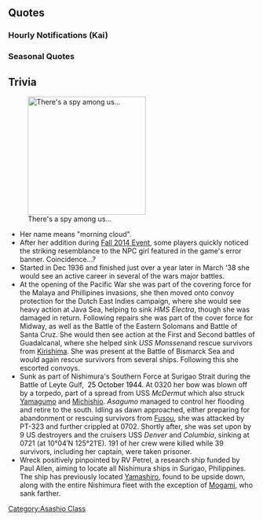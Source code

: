 {{ShipPageHeader}}

==Quotes==
{{ShipQuotes
|Introduction = 朝潮型駆逐艦、朝雲、着任したわ！貴方が司令…かぁ。ふうーん。ま、いいわ。私がやったげる！
|Introduction/En = Asashio-class destroyer, Asagumo, reporting in! So you're the Commander... huh. Hmm. Well, it's fine. I'll do it!

|Introduction/Kai = 朝潮型駆逐艦、朝雲、準備万端よ！何、司令？さっさと仕事よ仕事！
|Introduction/Kai/En = Asashio-class destroyer, Asagumo, armed and ready! Yes, commander? Then let's get to work!

|Library = 朝潮型駆逐艦五番艦、朝雲よ。<br>盟友の山雲と一緒に、様々な戦場を駆け抜けたのよ。<br>そう、第九駆逐隊。有名でしょう？え、知らないって？<br>私、冗談ってあまり好きじゃないの。覚えておいてよ！
|Library/En = Asashio-class destroyer number 5, Asagumo.<br>Together with my sworn friend Yamagumo, we made it through many battlefields.<br>That's right, the 9th DesDiv. Famous, right? Eh, you haven't heard of us?<br>You know, I don't really like jokes. Remember that!

|Secretary 1 = 何、呼んだ？
|Secretary 1/En = What? You called?

|Secretary 2 = なぁに？ 私、結構忙しいんだけど。
|Secretary 2/En = Whaat? I'm pretty busy, you know.

|Secretary 3 = なんなのよもう。え、朝雲に興味があるの？ なら仕方ないわね、まぁ。
|Secretary 3/En = What is it, geez. Eh, you're interested in Asagumo? Then it can't be helped, huh.

|Idle = な、なに？ 私、何もすることないの？ まぁ、いいけどさぁ。なんか癪じゃない？ そうだ、肩もんであげようか？ あ、うそ。うそだから。
|Idle/En = Wh-What? There's nothing for me to do? Well, it's fine, but kinda annoying. I know, shall I massage your shoulders? Ah, I'm kidding. Just kidding, of course!

|Secretary Married = 司令、さ…頑張ってるのは別にいいんだけど、あまり無理すると、あたしが困んのよね、マジで…そう、適当に休んでよ。いい？
|Secretary Married/En = Commander...Its good that you're working hard, but if you overdo things, it makes me worried, seriously! Yes, make sure you rest appropriately...got it?

|Wedding = 司令、なに？　あたし結構忙しいんだけど…ふぇ、なに？　また、冗談。　…え、マジなの？　あ、どうしよ…や、山雲はさ…えと、あの…
|Wedding/En = What, Commander? I'm pretty busy here... Heh, what? Another joke. ...Eh, you're serious? Ah, what do I do... Y-Yamagumo is... Ehh, umm...

|Looking At Scores = そうよ、情報は常にチェックしないと。常識じゃない？
|Looking At Scores/En = That's right, you always need to check your information. Isn't that common sense?

|Joining A Fleet = 第九駆逐隊出るわ。いい、山雲ついてきて！
|Joining A Fleet/En = DesDiv 9 moving out. You heard that, Yamagumo? Follow me!

|Joining A Fleet/Kai = 第九駆逐隊、出撃します！山雲、いつも…一緒だからね！
|Joining A Fleet/Kai/En = DesDiv 9, sortieing! Yamagumo, we will always... be together!

|Equipment 1 = ふーん、いいじゃない。ありがとう。
|Equipment 1/En = Hmm, alright. Thanks.

|Equipment 2 = あら、まぁいいんじゃない？うんうん。
|Equipment 2/En = My, is it alright? Yeah, yeah.

|Equipment 2/Kai = あら、そうね、助かる、かな… いい装備、だと思う。
|Equipment 2/Kai/En = Oh my, yes. That was... quite helpful. Nice equipment... i think.

|Equipment 3 = もらっといたげる！
|Equipment 3/En = I'll take it off your hands!

|Supply = そうよ、補給は大事なんだから。あっそうか、司令は知ってるわよね。
|Supply/En = That's right, supplies are important. Ah, I see, you knew that already, Commander.

|Docking Minor = お風呂いただくわ。の、覗かないでよ？
|Docking Minor/En = I'll take a bath. D-Don't peek, ok?

|Docking Minor/Kai = お風呂入るから…マジで覗かないでね！
|Docking Minor/Kai/En = I'm going to take a bath. Seriously, no peeking!

|Docking Major = お風呂入る。んもーぉ、タービンはしっかり整備してって言ったのにぃ！
|Docking Major/En = I'm getting in the bath. Geez, even though I said to properly service my turbine!

|Construction = 司令、新しい子がきたみたいよ。どうなのかな。
|Construction/En = Commander, it seems a new child has been completed. I wonder what they'll be like?

|Returning From Sortie = 作戦完了。艦隊が母港に帰投したわ。無事で何より、よ。
|Returning From Sortie/En = Mission complete. The fleet has returned to base. It's good to see everyone's safe.

|Starting A Sortie = 駆逐艦朝雲、抜錨します。任せておいて。
|Starting A Sortie/En = Destroyer Asagumo, setting sail. Leave it to me.

|Battle Start = 敵艦発見！やるわ、撃ち方はじめ！
|Battle Start/En = Enemy ships spotted! We can do this, begin firing!

|Battle Start/Kai = 敵艦見つけたわ！撃ち方はじめ！第九駆逐隊、突撃します！
|Battle Start/Kai/En = I found enemy ships!, begin firing! DesDiv 9, charge!

|Attack = いけるいける、まだ進めるわ。
|Attack/En = We can do it, keep moving forward!

|Night Battle = 夜戦、かぁ。ううん、やってやるわ！
|Night Battle/En = Night battle, huh. Yep, let's do this!

|Night Attack = 第九駆逐隊を、なめないでよ！
|Night Attack/En = Don't mess with DesDiv 9!

|MVP = ほら、私じゃない？陽炎型なんかに、まだまだ負けないわ。当たり前じゃない！
|MVP/En = See, isn't it me? I won't lose to the likes of the Kagerou-class. Obviously!

|Minor Damage 1 = はぁっ！こんなの…！
|Minor Damage 1/En = Aah! Something like this...!

|Minor Damage 2 = ちっ…痛いじゃない！やめてよね！
|Minor Damage 2/En = Tch... That hurts, you know! Quit it!

|Major Damage = や、やられた…でも、まだ航行できる…！沈むもんか！
|Major Damage/En = I...I've been beaten...but, I can still navigate..! As if I'll sink!

|Sunk = …ふふ、山雲…また、一緒だね。わたし、寂しくなんか、ない…ない、から…
|Sunk/En = ...Fufu, Yamagumo... We're together again. It's not like I'm... like I'm lonely, you know...
}}

===Hourly Notifications (Kai)===
{{Shiphourly
|00JP = 司令！　夜も更けたわね…今日は私が付き合ってあげるわ！　あっ今丁度零時だから。
|00EN =Commander! It's gotten pretty late... I'll keep you company for today. It just became midnight, after all!
|00Note = 
|01JP = マルヒトマルマルよ！夜はちょっと寒いわね…。
|01EN =It's 0100! The night's a bit cold...
|01Note = 
|02JP = マルフタマルマル…よ？なぁにその顔…？　あたしは特に眠くないけど？
|02EN =It's 0200...? What's with that face...? I'm not particularly sleepy or anything. you know?
|02Note = 
|03JP = マルサンマルマルよ…？司令…眠いの？酷い隈…寝不足なの？寝てていいわよ？私が寝ずの番するから。
|03EN =It's 0300...? Commander... are you feeling drowsy? You have terrible bags under your eyes... Are you not getting enough sleep? Its fine if you have a nap, I'll be on night watch from here on.
|03Note = 
|04JP = マルヨンマルマルか…朝方は空気が凛としているわね…嫌いじゃないんだけど…司令はどう…って寝落ちしてる…の？
|04EN = Its 0400, huh... These early morning hours are cold... I don't hate it, though... What do you think, Commander... oh you fell asleep...?
|04Note = 
|05JP = マルゴーマルマルよ！司令！起きて！もうすぐ総員起こしかけないと！ねぇ、聞いてる？
|05EN = It's 0500! Commander! Get up! We have to go wake everyone up soon! Hey, are you listening?
|05Note = 
|06JP = マルロクマルマルになったわ！総員起こしかけるわ！いい？…司令？起きてる？
|06EN = It's become 0600! Everyone, raise up! Okay? ...Commander? Are you even awake?
|06Note = 
|07JP = マルナナマルマルよ！朝ごはん…パンでいいわよね？トーストぉ？生意気ね…どうぞ！
|07EN = It's 0700! Breakfast time... bread is fine, isn't it? Toast? Aren't you demanding...here you go.
|07Note = 
|08JP = マルハチマルマル…お皿片付けるわ！貸して！あっ、トーストのジャム美味しかったでしょ？あれ、山雲がくれたの！
|08EN = 0800... I'll take care of the plates, pass them here. Ah, the jam on the toast was good, wasn't it? Yamagumo gave it to me!
|08Note = 
|09JP = マルキュウマルマルよ！そろそろ艦隊を本格的に稼働させないと…あたし達駆逐艦もうまく使ってよね！…司令、聞いてる？
|09EN =Its 0900. Its about time for the fleet to seriously start running...please use us destroyers well, too! Commander? Are you listening? 
|09Note = 
|10JP = ヒトマルマルマルかぁ…遠征は大丈夫？任務もいい感じで進捗してるわね。あとは…えっと…司令？あの、なにしてるの？ねぇ？
|10EN = Its 1000 huh... Are the expeditions okay? Our tasks are progressing at a good rate...all thats left is...uh, commander? What are you doing? Hey?
|10Note = 
|11JP = ヒトヒトマルマルよ！お昼は山雲と一緒でいい？約束してるの！あぁ、悪い子じゃないから、本当よ。私が保証します！
|11EN = Its 1100. Can I have lunch with Yamagumo? I promised her. Ah, she's not a bad girl, really! I guarantee it!
|11Note = 
|12JP = ヒトフタマルマルね！司令、こちらが私の親友山雲！ちょっと変わってるけど宜しくね！…ってあれ、山雲？どこいくの？ねぇってばー！
|12EN = Its 1200 right? Commander, this is my best friend Yamagumo. She's a little weird, but please look after her! Uhh... Yamagumo, where are you going? Hey!
|12Note = 
|13JP = ヒトサンマルマル。司令…ごめん、なんか思うところあったみたい。あとで聞いとくから！ごめんごめん…おっかしいなぁ…。
|13EN = 1300. Commander, sorry...it seems like she had something on her mind...I'll ask her about it later! Sorry...how strange though...
|13Note = 
|14JP = ヒトヨンマルマルよ！お昼食べそこねたからお詫びに酒保でこれ買ってきた…一緒に食べてもいいわよ…ていうか…あげる、ね？
|14EN = Its 1400 now. As an apology for not eating lunch with you, I bought this at the canteen. We can eat this together...or rather, I'll give it to you, okay?
|14Note = 
|15JP = ヒトゴーマルマルかー…って！あ、霧島さん！お疲れ様です、はい！朝雲元気にやっています、はい！
|15EN = Its 1500 huh...Ah! It's Kirishima-san! Welcome back! Yes, Asagumo has been doing well! Yes!
|15Note = 
|16JP = ヒトロクマルマルよ！えっ、霧島さんに態度違うって？そりゃそうよ、あの人すごいもん！あたし見たから！うん…見たから！
|16EN = Its 1600 now. Eh, my attitude towards Kirishima-san is different? Of course, that person is amazing! After all, I saw it! Mmm, I saw it!
|16Note = Probably referring to seeing her in action at [[wikipedia:Naval_Battle_of_Guadalcanal|Guadalcanal]]
|17JP = ヒトナナマルマル。そろそろ夕御飯の準備しないとね…あぁいい！わたしやるって！やったげるっていってんでしょ！いいの！
|17EN = 1700. It's about time to prepare dinner. Ah don't worry, I'll prepare it! I said I'll do it, don't worry about it!
|17Note = 
|18JP = ヒトハチマルマルよ。はい、夕御飯出来たわよ！えっ、麦飯がって？　何言ってるの、これが基本よ！栄養もあるの！
|18EN = Its 1800 now. Okay, dinner is served! Eh, you're complaining about the barley rice? What are you talking about, this is the basis of the dish! It's also very nutritious!
|18Note = 
|19JP = ヒトキュウマルマル。ん、でもブリの照り焼きが美味しかったって？そうでしょう、麦飯とも合うでしょう？うん、よろしい！
|19EN = 1900. Hm? But the yellowtail teriyaki was delicious? I know right? It goes will with barley and rice, doesn't it?
|19Note = 
|20JP = フタマルマルマルになったわ。夜は…夜はちょっと苦手…あ、気にしないで。大丈夫だから…もう…。
|20EN = It's become 2000. The night...the night is not my strong point. Ah, don't worry, I'm fine....now...
|20Note = 
|21JP = フタヒトマルマルよ！あ、山雲？　なに？いやいや、違うから！？それ全然違うからね！？もう！
|21EN = Its 2100 now. Oh, Yamagumo? What is it? No no, thats wrong! That's absolutely wrong! Jeez!
|21Note = 
|22JP = フタフタマルマル。山雲、なんか勘違いしてる。あの子本当時々妄想の世界に行くのよね。いや普段は普通よ…うん…。
|22EN = 2200. Yamagumo has some kind of misunderstanding...sometimes she goes into la-la land with her thoughts. She's usually pretty normal though...
|22Note = 
|23JP = フタサンマルマルかぁ。すっかり夜ね。鎮守府も静か…でもないけど…うん、私ちょっと注意してきますね流石に。
|23EN = Its 2300, huh...its completely nighttime now. The naval base is...not very quiet though. Yeah, I'll have to go give a warning.
|23Note = Probably Sendai causing a racket.
}}

===Seasonal Quotes===
{{Shipquoteseasonal
|Christmas2014 = クリスマス…か。なるほど、これがぁ。悪くは…無いわね。これがケーキねっ　はむっ♪
|Christmas2014_EN = Christmas, huh...? I see, this is... not bad at all. So this is (Christmas) cake... *noms*
|Christmas2014_Clip = {{Audio|file=Asagumo_christmas2014.ogg}}
|Christmas2014_Note = Same as [[Seasonal/Christmas_2015|Christmas 2015]]

|Valentine2015 = あ、チョコなんて用意してないわよ！　何いってんの？　こ、これも別に違うんだからね！
|Valentine2015_EN = Eh? I didn't get any chocolate for you, you know! What do you mean? Th-these aren't what you think, okay!
|Valentine2015_Clip = {{Audio|file=Asagumo Valentine 2015.ogg}}
|Valentine2015_Note = 

|SecondAnniversary2015 = そっかぁ、今日は特別な日なのね。司令、良かったね。あたしも、ちょっと嬉しいわ。
|SecondAnniversary2015_EN = So today is a special day? Command, good for you. I'm a little bit happy too.
|SecondAnniversary2015_Clip = {{Audio|file=Asagumo_Second_Anniversary.ogg}}
|SecondAnniversary2015_Note = 

|NewYear2015 = 謹賀新年！司令、あけましておめでとう。・・・今年も付き合ってあげるわよ。安心しなさい！
|NewYear2015_EN = It's the new year! Commander, Happy New Year! I'll accompany you this year too. Don't worry!
|NewYear2015_Clip = {{Audio|file=Asagumo_2015newyear.ogg}}
|NewYear2015_Note = Same as [[Seasonal/New_Year_2016]]

|ThirdAnniversary2016 = そっかぁ、今日は特別な日なのね。司令、良かったね。あたしも、ちょっと嬉しいわ。
|ThirdAnniversary2016_EN = So, today is a special day? Commander, good for you. I'm a little bit happy, too.
|ThirdAnniversary2016_Clip = {{Audio|file=Asagumo-2nd_Anniversary.ogg}}
|ThirdAnniversary2016_Note = From [[Seasonal/Second_Anniversary]]
}}

<!--==Character==

===Appearance===

===Personality=== -->

==Trivia==
[[File:1416213868652.png|thumb|240px|There's a spy among us...]]
* Her name means "morning cloud".
* After her addition during [[Fall 2014 Event]], some players quickly noticed the striking resemblance to the NPC girl featured in the game's error banner. Coincidence...?
* Started in Dec 1936 and finished just over a year later in March '38 she would see an active career in several of the wars major battles.
* At the opening of the Pacific War she was part of the covering force for the Malaya and Phillipines invasions, she then moved onto convoy protection for the Dutch East Indies campaign, where she would see heavy action at Java Sea, helping to sink ''HMS Electra'', though she was damaged in return. Following repairs she was part of the cover force for Midway, as well as the Battle of the Eastern Solomans and Battle of Santa Cruz. She would then see action at the First and Second battles of Guadalcanal, where she helped sink ''USS Monssen ''and rescue survivors from [[Kirishima]]. She was present at the Battle of Bismarck Sea and would again rescue survivors from several ships. Following this she escorted convoys.
* Sunk as part of Nishimura's Southern Force at Surigao Strait during the Battle of Leyte Gulf, <span style="color:rgb(0,0,0);"> 25 October 1944. </span>At 0320 her bow was blown off by a torpedo, part of a spread from USS ''McDermut'' which also struck [[Yamagumo]] and [[Michishio]]. ''Asagumo'' managed to control her flooding and retire to the south. Idling as dawn approached, either preparing for abandonment or rescuing survivors from [[Fusou]], she was attacked by PT-323 and further crippled at 0702. Shortly after, she was set upon by 9 US destroyers and the cruisers USS ''Denver'' and ''Columbia'', sinking at 0721 (at 10°04′N 125°21′E). 191 of her crew were killed while 39 survivors, including her captain, were taken prisoner.
* Wreck positively pinpointed by RV Petrel, a research ship funded by Paul Allen, aiming to locate all Nishimura ships in Surigao, Philippines. The ship has previously located [[Yamashiro]], found to be upside down, along with the entire Nishimura fleet with the exception of [[Mogami]], who sank farther.

{{ShipPageFooter}}
[[Category:Asashio Class]]